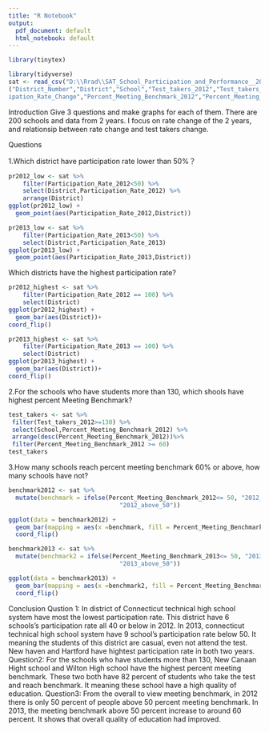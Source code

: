 ---
title: "R Notebook"
output:
  pdf_document: default
  html_notebook: default
---

```{r}
library(tinytex)

library(tidyverse)
sat <- read_csv("D:\\Rrad\\SAT_School_Participation_and_Performance__2012-2013.csv", col_names = c
("District_Number","District","School","Test_takers_2012","Test_takers_2013","Test_takers_Change","Participation_Rate_2012","Participation_Rate_2013","Partic
ipation_Rate_Change","Percent_Meeting_Benchmark_2012","Percent_Meeting_Benchmark_2013","Percent_Meeting_Benchmark_Change"))
```

Introduction
Give 3 questions and make graphs for each of them. There are 200 schools and data from 2 years. I focus on rate change of the 2 years, and relationsip between rate change and test takers change.


Questions

1.Which district have participation rate lower than 50%？

```{r}
pr2012_low <- sat %>%
    filter(Participation_Rate_2012<50) %>%
    select(District,Participation_Rate_2012) %>%
    arrange(District)
ggplot(pr2012_low) +
  geom_point(aes(Participation_Rate_2012,District))

```

```{r}
pr2013_low <- sat %>%
    filter(Participation_Rate_2013<50) %>%
    select(District,Participation_Rate_2013)
ggplot(pr2013_low) +
  geom_point(aes(Participation_Rate_2013,District))
```
Which districts have the highest participation rate?
```{r}
pr2012_highest <- sat %>%
    filter(Participation_Rate_2012 == 100) %>%
    select(District) 
ggplot(pr2012_highest) +
  geom_bar(aes(District))+
coord_flip()
```

```{r}
pr2013_highest <- sat %>%
    filter(Participation_Rate_2013 == 100) %>%
    select(District) 
ggplot(pr2013_highest) +
  geom_bar(aes(District))+
coord_flip()
```

2.For the schools who have students more than 130, which shools have highest percent Meeting Benchmark?
```{r}
test_takers <- sat %>%
 filter(Test_takers_2012>=130) %>%
 select(School,Percent_Meeting_Benchmark_2012) %>%
 arrange(desc(Percent_Meeting_Benchmark_2012))%>%
 filter(Percent_Meeting_Benchmark_2012 >= 60)
test_takers
```

3.How many schools reach percent meeting benchmark 60% or above, how many schools have not?
```{r}
benchmark2012 <- sat %>%
  mutate(benchmark = ifelse(Percent_Meeting_Benchmark_2012<= 50, "2012_50_or_below",
                               "2012_above_50"))

ggplot(data = benchmark2012) +
  geom_bar(mapping = aes(x =benchmark, fill = Percent_Meeting_Benchmark_2012)) +
  coord_flip()
```

```{r}
benchmark2013 <- sat %>%
  mutate(benchmark2 = ifelse(Percent_Meeting_Benchmark_2013<= 50, "2013—50_or_below",
                               "2013_above_50"))

ggplot(data = benchmark2013) +
  geom_bar(mapping = aes(x =benchmark2, fill = Percent_Meeting_Benchmark_2013)) +
  coord_flip()
```
Conclusion
Qustion 1:
In district of Connecticut technical high school system have most the lowest participation rate. This district have 6 schools's participation rate all 40 or below in 2012. In 2013, connecticut technical high school system have 9 school's participation rate below 50. It meaning the students of this district are casual, even not attend the test. New haven and Hartford have hightest participation rate in both two years.
Question2:
For the schools who have students more than 130, New Canaan Hight school and Wilton High school have the highest percent meeting benchmark. These two both have 82 percent of students who take the test and reach benchmark. It meaning these school have a high quality of education.
Question3:
From the overall to view meeting benchmark, in 2012 there is only 50 percent of people above 50 percent meeting benchmark. In 2013, the meeting benchmark above 50 percent increase to around 60 percent. It shows that overall quality of education had improved.




